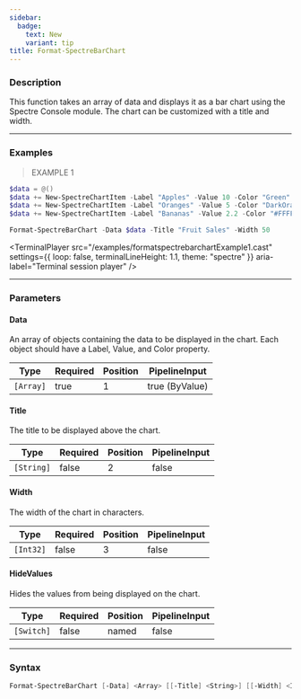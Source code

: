 ```yaml
---
sidebar:
  badge:
    text: New
    variant: tip
title: Format-SpectreBarChart
---
```





### Description

This function takes an array of data and displays it as a bar chart using the Spectre Console module. The chart can be customized with a title and width.

---

### Examples
> EXAMPLE 1

```powershell
$data = @()
$data += New-SpectreChartItem -Label "Apples" -Value 10 -Color "Green"
$data += New-SpectreChartItem -Label "Oranges" -Value 5 -Color "DarkOrange"
$data += New-SpectreChartItem -Label "Bananas" -Value 2.2 -Color "#FFFF00"

Format-SpectreBarChart -Data $data -Title "Fruit Sales" -Width 50
```
<TerminalPlayer
    src="/examples/formatspectrebarchartExample1.cast"
    settings={{
        loop: false,
        terminalLineHeight: 1.1,
        theme: "spectre"
    }}
    aria-label="Terminal session player"
/>

---

### Parameters
#### **Data**
An array of objects containing the data to be displayed in the chart. Each object should have a Label, Value, and Color property.

|Type     |Required|Position|PipelineInput |
|---------|--------|--------|--------------|
|`[Array]`|true    |1       |true (ByValue)|

#### **Title**
The title to be displayed above the chart.

|Type      |Required|Position|PipelineInput|
|----------|--------|--------|-------------|
|`[String]`|false   |2       |false        |

#### **Width**
The width of the chart in characters.

|Type     |Required|Position|PipelineInput|
|---------|--------|--------|-------------|
|`[Int32]`|false   |3       |false        |

#### **HideValues**
Hides the values from being displayed on the chart.

|Type      |Required|Position|PipelineInput|
|----------|--------|--------|-------------|
|`[Switch]`|false   |named   |false        |

---

### Syntax
```powershell
Format-SpectreBarChart [-Data] <Array> [[-Title] <String>] [[-Width] <Int32>] [-HideValues] [<CommonParameters>]
```
